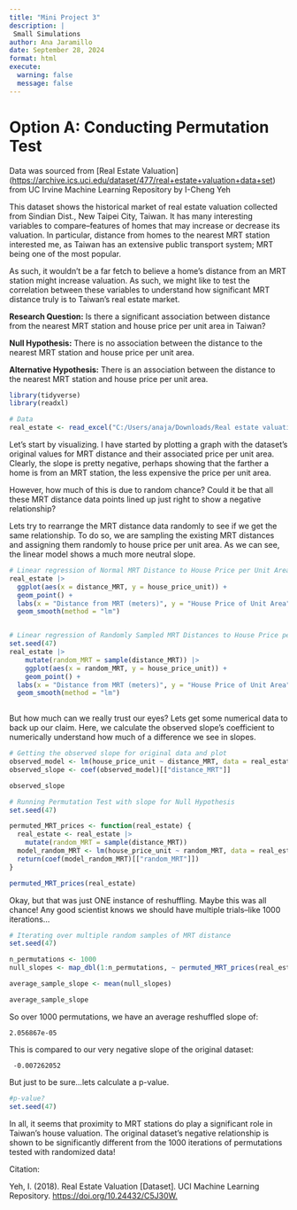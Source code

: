 ```yaml
---
title: "Mini Project 3"
description: |
 Small Simulations
author: Ana Jaramillo
date: September 28, 2024
format: html
execute:
  warning: false
  message: false
---
```


# Option A: Conducting Permutation Test

Data was sourced from \[Real Estate Valuation\](<https://archive.ics.uci.edu/dataset/477/real+estate+valuation+data+set>) from UC Irvine Machine Learning Repository by I-Cheng Yeh

This dataset shows the historical market of real estate valuation collected from Sindian Dist., New Taipei City, Taiwan. It has many interesting variables to compare–features of homes that may increase or decrease its valuation. In particular, distance from homes to the nearest MRT station interested me, as Taiwan has an extensive public transport system; MRT being one of the most popular.

As such, it wouldn't be a far fetch to believe a home's distance from an MRT station might increase valuation. As such, we might like to test the correlation between these variables to understand how significant MRT distance truly is to Taiwan's real estate market.

**Research Question:** Is there a significant association between distance from the nearest MRT station and house price per unit area in Taiwan?

**Null Hypothesis:** There is no association between the distance to the nearest MRT station and house price per unit area.

**Alternative Hypothesis:** There is an association between the distance to the nearest MRT station and house price per unit area.

```r
library(tidyverse)
library(readxl)

# Data
real_estate <- read_excel("C:/Users/anaja/Downloads/Real estate valuation data set.xlsx")
```

Let's start by visualizing. I have started by plotting a graph with the dataset's original values for MRT distance and their associated price per unit area. Clearly, the slope is pretty negative, perhaps showing that the farther a home is from an MRT station, the less expensive the price per unit area.

However, how much of this is due to random chance? Could it be that all these MRT distance data points lined up just right to show a negative relationship?

Lets try to rearrange the MRT distance data randomly to see if we get the same relationship. To do so, we are sampling the existing MRT distances and assigning them randomly to house price per unit area. As we can see, the linear model shows a much more neutral slope.

```r
# Linear regression of Normal MRT Distance to House Price per Unit Area
real_estate |>
  ggplot(aes(x = distance_MRT, y = house_price_unit)) +
  geom_point() +
  labs(x = "Distance from MRT (meters)", y = "House Price of Unit Area", y = "House Price of Unit Area", title = "MRT Distances to House Price per Unit Area" ) +
  geom_smooth(method = "lm")


# Linear regression of Randomly Sampled MRT Distances to House Price per Unit Area
set.seed(47)
real_estate |>
    mutate(random_MRT = sample(distance_MRT)) |>
    ggplot(aes(x = random_MRT, y = house_price_unit)) +
    geom_point() +
  labs(x = "Distance from MRT (meters)", y = "House Price of Unit Area", title = "Randomly Sampled MRT Distances to House Price per Unit Area") +
  geom_smooth(method = "lm")
  
```

But how much can we really trust our eyes? Lets get some numerical data to back up our claim. Here, we calculate the observed slope's coefficient to numerically understand how much of a difference we see in slopes.

```r
# Getting the observed slope for original data and plot
observed_model <- lm(house_price_unit ~ distance_MRT, data = real_estate)
observed_slope <- coef(observed_model)[["distance_MRT"]]

observed_slope

# Running Permutation Test with slope for Null Hypothesis
set.seed(47)

permuted_MRT_prices <- function(real_estate) {
  real_estate <- real_estate |>
    mutate(random_MRT = sample(distance_MRT))
  model_random_MRT <- lm(house_price_unit ~ random_MRT, data = real_estate)
  return(coef(model_random_MRT)[["random_MRT"]])
}

permuted_MRT_prices(real_estate)

```

Okay, but that was just ONE instance of reshuffling. Maybe this was all chance! Any good scientist knows we should have multiple trials–like 1000 iterations...

```r
# Iterating over multiple random samples of MRT distance
set.seed(47)

n_permutations <- 1000
null_slopes <- map_dbl(1:n_permutations, ~ permuted_MRT_prices(real_estate))

average_sample_slope <- mean(null_slopes)

average_sample_slope

```

So over 1000 permutations, we have an average reshuffled slope of:

```         
2.056867e-05
```

This is compared to our very negative slope of the original dataset:

```         
 -0.007262052
```

But just to be sure...lets calculate a p-value.

```r
#p-value?
set.seed(47)
```

In all, it seems that proximity to MRT stations do play a significant role in Taiwan's house valuation. The original dataset's negative relationship is shown to be significantly different from the 1000 iterations of permutations tested with randomized data!

Citation:

Yeh, I. (2018). Real Estate Valuation \[Dataset\]. UCI Machine Learning Repository. <https://doi.org/10.24432/C5J30W.>

